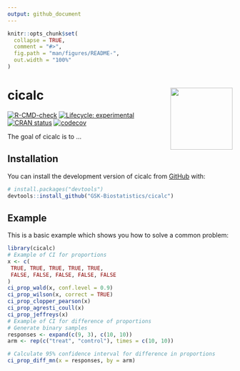 ```yaml
---
output: github_document
---
```


<!-- README.md is generated from README.Rmd. Please edit that file -->

```r
knitr::opts_chunk$set(
  collapse = TRUE,
  comment = "#>",
  fig.path = "man/figures/README-",
  out.width = "100%"
)
```

# cicalc <a href='https://gsk-biostatistics.github.io/cicalc/'><img src="man/figures/cicalc.PNG" align="right" style="height:139px;"/></a>


<!-- badges: start -->
[![R-CMD-check](https://github.com/GSK-Biostatistics/cicalc/actions/workflows/R-CMD-check.yaml/badge.svg)](https://github.com/GSK-Biostatistics/cicalc/actions/workflows/R-CMD-check.yaml)
[![Lifecycle: experimental](https://img.shields.io/badge/lifecycle-experimental-orange.svg)](https://lifecycle.r-lib.org/articles/stages.html#experimental) 
[![CRAN status](https://www.r-pkg.org/badges/version/cicalc)](https://CRAN.R-project.org/package=cicalc) 
[![codecov](https://codecov.io/gh/GSK-Biostatistics/beastt/graph/badge.svg?token=UVH8SF4OXT)](https://app.codecov.io/gh/GSK-Biostatistics/beastt)

<!-- badges: end -->

The goal of cicalc is to ...

## Installation

You can install the development version of cicalc from [GitHub](https://github.com/) with:

``` r
# install.packages("devtools")
devtools::install_github("GSK-Biostatistics/cicalc")
```

## Example

This is a basic example which shows you how to solve a common problem:

```r
library(cicalc)
# Example of CI for proportions
x <- c(
 TRUE, TRUE, TRUE, TRUE, TRUE,
 FALSE, FALSE, FALSE, FALSE, FALSE
)
ci_prop_wald(x, conf.level = 0.9)
ci_prop_wilson(x, correct = TRUE)
ci_prop_clopper_pearson(x)
ci_prop_agresti_coull(x)
ci_prop_jeffreys(x)
# Example of CI for difference of proportions 
# Generate binary samples
responses <- expand(c(9, 3), c(10, 10))
arm <- rep(c("treat", "control"), times = c(10, 10))

# Calculate 95% confidence interval for difference in proportions
ci_prop_diff_mn(x = responses, by = arm)
```

